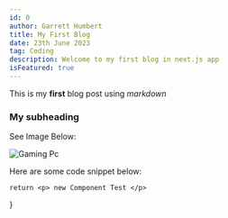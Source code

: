 ```yaml
---
id: 0
author: Garrett Humbert
title: My First Blog
date: 23th June 2023
tag: Coding
description: Welcome to my first blog in next.js app
isFeatured: true
---
```


This is my **first** blog post using _markdown_

### My subheading

See Image Below:

![Gaming Pc](/img/gamingpc.jpg)

Here are some code snippet below:

	return <p> new Component Test </p>
}
